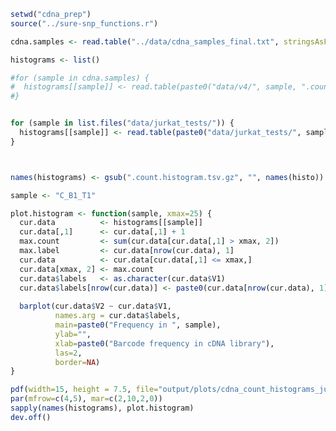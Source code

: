 ```r
setwd("cdna_prep")
source("../sure-snp_functions.r")

cdna.samples <- read.table("../data/cdna_samples_final.txt", stringsAsFactors = F)[,1]

histograms <- list()

#for (sample in cdna.samples) {
#  histograms[[sample]] <- read.table(paste0("data/v4/", sample, ".count.histogram.tsv.gz"), stringsAsFactors = F)
#}


for (sample in list.files("data/jurkat_tests/")) {
  histograms[[sample]] <- read.table(paste0("data/jurkat_tests/", sample), stringsAsFactors = F)
}



names(histograms) <- gsub(".count.histogram.tsv.gz", "", names(histo))

```

```r

sample <- "C_B1_T1"

plot.histogram <- function(sample, xmax=25) {
  cur.data          <- histograms[[sample]]
  cur.data[,1]      <- cur.data[,1] + 1
  max.count         <- sum(cur.data[cur.data[,1] > xmax, 2])
  max.label         <- cur.data[nrow(cur.data), 1]
  cur.data          <- cur.data[cur.data[,1] <= xmax,]
  cur.data[xmax, 2] <- max.count
  cur.data$labels   <- as.character(cur.data$V1)
  cur.data$labels[nrow(cur.data)] <- paste0(cur.data[nrow(cur.data), 1], "-", max.label)
  
  barplot(cur.data$V2 ~ cur.data$V1, 
          names.arg = cur.data$labels,
          main=paste0("Frequency in ", sample),
          ylab="",
          xlab=paste0("Barcode frequency in cDNA library"),
          las=2,
          border=NA)
}

pdf(width=15, height = 7.5, file="output/plots/cdna_count_histograms_jurkat_tests.pdf", pointsize = 9)
par(mfrow=c(4,5), mar=c(2,10,2,0))
sapply(names(histograms), plot.histogram)
dev.off()
```

